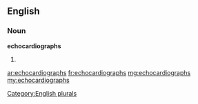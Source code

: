 ==English==

===Noun===
'''echocardiographs'''

# {{plural of|[[echocardiograph]]}}

[[Category:English plurals]]

[[ar:echocardiographs]]
[[fr:echocardiographs]]
[[mg:echocardiographs]]
[[my:echocardiographs]]